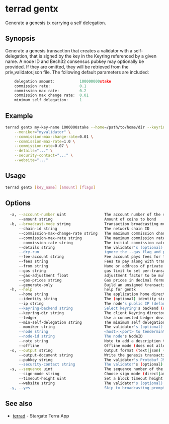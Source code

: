 # terrad gentx

Generate a genesis tx carrying a self delegation.

## Synopsis

Generate a genesis transaction that creates a validator with a self-delegation,
that is signed by the key in the Keyring referenced by a given name. A node ID and Bech32 consensus
pubkey may optionally be provided. If they are omitted, they will be retrieved from the priv_validator.json
file. The following default parameters are included:

```js priv_validator.json
	delegation amount:           100000000stake
	commission rate:             0.1
	commission max rate:         0.2
	commission max change rate:  0.01
	minimum self delegation:     1
```

## Example

```sh Terrad
terrad gentx my-key-name 1000000stake --home=/path/to/home/dir --keyring-backend=os --chain-id=test-chain-1 \
    --moniker="myvalidator" \
    --commission-max-change-rate=0.01 \
    --commission-max-rate=1.0 \
    --commission-rate=0.07 \
    --details="..." \
    --security-contact="..." \
    --website="..."
```

## Usage

```sh Terrad
terrad gentx [key_name] [amount] [flags]
```

## Options

```sh Terrad
  -a, --account-number uint                 The account number of the signing account (offline mode only)
      --amount string                       Amount of coins to bond
  -b, --broadcast-mode string               Transaction broadcasting mode (sync|async|block) (default "sync")
      --chain-id string                     The network chain ID
      --commission-max-change-rate string   The maximum commission change rate percentage (per day)
      --commission-max-rate string          The maximum commission rate percentage
      --commission-rate string              The initial commission rate percentage
      --details string                      The validator's (optional) details
      --dry-run                             ignore the --gas flag and perform a simulation of a transaction, but don't broadcast it (when enabled, the local Keybase is not accessible)
      --fee-account string                  Fee account pays fees for the transaction instead of deducting from the signer
      --fees string                         Fees to pay along with transaction; eg: 10uatom
      --from string                         Name or address of private key with which to sign
      --gas string                          gas limit to set per-transaction; set to "auto" to calculate sufficient gas automatically (default 200000)
      --gas-adjustment float                adjustment factor to be multiplied against the estimate returned by the tx simulation; if the gas limit is set manually this flag is ignored  (default 1)
      --gas-prices string                   Gas prices in decimal format to determine the transaction fee (e.g. 0.1uatom)
      --generate-only                       Build an unsigned transaction and write it to STDOUT (when enabled, the local Keybase is not accessible)
  -h, --help                                help for gentx
      --home string                         The application home directory (default "/Users/evan/.terra")
      --identity string                     The (optional) identity signature (ex. UPort or Keybase)
      --ip string                           The node's public IP (default "10.0.0.198")
      --keyring-backend string              Select keyring's backend (os|file|kwallet|pass|test|memory) (default "os")
      --keyring-dir string                  The client Keyring directory; if omitted, the default 'home' directory will be used
      --ledger                              Use a connected Ledger device
      --min-self-delegation string          The minimum self delegation required on the validator
      --moniker string                      The validator's (optional) moniker
      --node string                         <host>:<port> to tendermint rpc interface for this chain (default "tcp://localhost:26657")
      --node-id string                      The node's NodeID
      --note string                         Note to add a description to the transaction (previously --memo)
      --offline                             Offline mode (does not allow any online functionality
  -o, --output string                       Output format (text|json) (default "json")
      --output-document string              Write the genesis transaction JSON document to the given file instead of the default location
      --pubkey string                       The validator's Protobuf JSON encoded public key
      --security-contact string             The validator's (optional) security contact email
  -s, --sequence uint                       The sequence number of the signing account (offline mode only)
      --sign-mode string                    Choose sign mode (direct|amino-json), this is an advanced feature
      --timeout-height uint                 Set a block timeout height to prevent the tx from being committed past a certain height
      --website string                      The validator's (optional) website
  -y, --yes                                 Skip tx broadcasting prompt confirmation
```

## See also

* [terrad](./terrad.mdx)	 - Stargate Terra App


